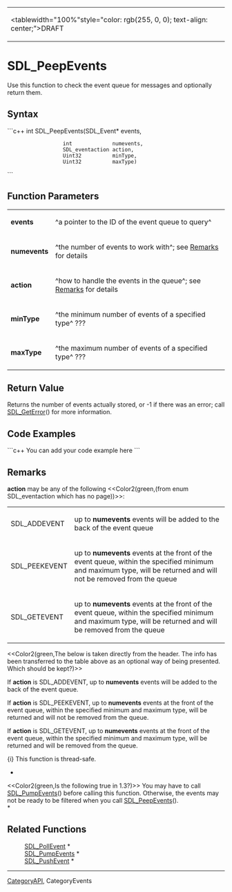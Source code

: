 <!-- pragma section-numbers off -->
<!-- pragma disable-camelcase -->
{|
|<tablewidth="100%"style="color: rgb(255, 0, 0); text-align: center;">DRAFT 
|}


= SDL_PeepEvents =
Use this function to check the event queue for messages and optionally return them.


== Syntax ==
```c++
int SDL_PeepEvents(SDL_Event*      events,
                   int             numevents,
                   SDL_eventaction action,
                   Uint32          minType,
                   Uint32          maxType)
```

== Function Parameters ==
{|
|'''events''' 
|^a pointer to the ID of the event queue to query^ 
|-
|'''numevents''' 
|^the number of events to work with^; see [[#Remarks|Remarks]] for details 
|-
|'''action''' 
|^how to handle the events in the queue^; see [[#action|Remarks]] for details 
|-
|'''minType''' 
|^the minimum number of events of a specified type^ ??? 
|-
|'''maxType''' 
|^the maximum number of events of a specified type^ ??? 
|}

== Return Value ==
Returns the number of events actually stored, or -1 if there was an error; call [[SDL_GetError]]() for more information.

== Code Examples ==
```c++
You can add your code example here
```

== Remarks ==
<span id="action"></span> '''action''' may be any of the following <<Color2(green,(from enum SDL_eventaction which has no page))>>:
{|
|SDL_ADDEVENT 
|up to '''numevents''' events will be added to the back of the event queue 
|-
|SDL_PEEKEVENT 
|up to '''numevents''' events at the front of the event queue, within the specified minimum and maximum type, will be returned and will not be removed from the queue
|-
|SDL_GETEVENT 
|up to '''numevents''' events at the front of the event queue, within the specified minimum and maximum type, will be returned and will be removed from the queue
|}


<<Color2(green,The below is taken directly from the header.  The info has been transferred to the table above as an optional way of being presented.  Which should be kept?)>>

If '''action''' is SDL_ADDEVENT, up to '''numevents''' events will be added to the back of the event queue.

If '''action''' is SDL_PEEKEVENT, up to '''numevents''' events at the front of the event queue, within the specified minimum and maximum type, will be returned and will not be removed from the queue.

If '''action''' is SDL_GETEVENT, up to '''numevents''' events at the front of the event queue, within the specified minimum and maximum type, will be returned and will be removed from the queue.


{i} This function is thread-safe.

*<br/>
<<Color2(green,Is the following true in 1.3?)>> You may have to call [[SDL_PumpEvents]]() before calling this function. Otherwise, the events may not be ready to be filtered when you call [[SDL_PeepEvents]]().<br/>*

== Related Functions ==
: [[SDL_PollEvent]] *
: [[SDL_PumpEvents]] *
: [[SDL_PushEvent]] *

----
[[CategoryAPI]], CategoryEvents
